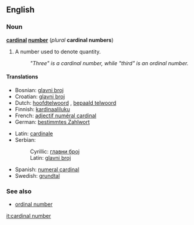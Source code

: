 ==English==
===Noun===
'''[[cardinal]] [[number]]''' (''plural'' '''cardinal numbers''')

#{{arithmetic}} A number used to denote quantity.
#: ''"Three" is a cardinal number, while "third" is an ordinal number.''

====Translations====
{{top}}
*Bosnian: [[glavni broj#Bosnian|glavni broj]] {{m}}
*Croatian: [[glavni broj#Croatian|glavni broj]] {{m}}
*Dutch: [[hoofdtelwoord]] {{n}}, [[bepaald telwoord]] {{n}}
*Finnish: [[kardinaaliluku]]
*French: [[adjectif numéral cardinal]] {{m}}
*German: [[bestimmtes Zahlwort]] {{n}}
{{mid}}
*Latin: [[cardinale]]
*Serbian:
*:Cyrillic: [[главни број#Serbian|главни број]] {{m}}
*:Latin: [[glavni broj#Serbian|glavni broj]] {{m}}
*Spanish: [[numeral cardinal]] {{m}}
*Swedish: [[grundtal]]
{{bottom}}

===See also===
*[[ordinal number]]

[[it:cardinal number]]